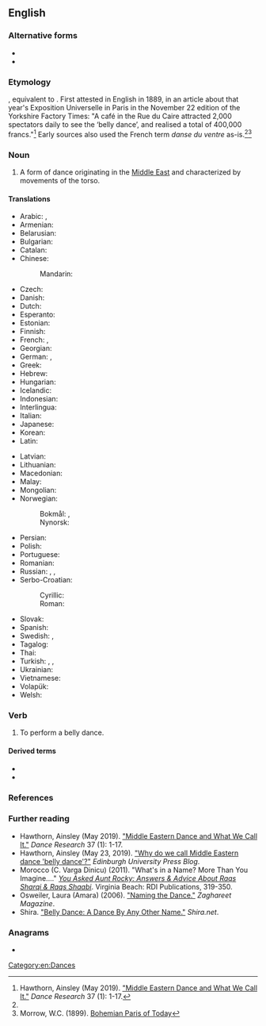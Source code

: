 {{also|bellydance|belly-dance}}
==English==
{{tea room|en|y=2019|m=June}}
{{wikipedia|belly dance}}

===Alternative forms===
* {{l|en|bellydance}}
* {{l|en|belly-dance}}

===Etymology===
{{calque|en|fr|danse du ventre}}, equivalent to {{af|en|belly|dance}}. First attested in English in 1889, in an article about that year's Exposition Universelle in Paris in the November 22 edition of the Yorkshire Factory Times: "A café in the Rue du Caire attracted 2,000 spectators daily to see the ‘belly dance’, and realised a total of 400,000 francs."<ref name=":0">Hawthorn, Ainsley (May 2019). [https://www.euppublishing.com/doi/full/10.3366/drs.2019.0250 "Middle Eastern Dance and What We Call It."] ''Dance Research'' 37 (1): 1-17.</ref> Early sources also used the French term ''danse du ventre'' as-is.<ref name=":0" /><ref>Morrow, W.C. (1899). [https://books.google.ca/books?id=iSr_CgAAQBAJ&q=belly+dance#v=snippet&q=belly%20dance&f=false Bohemian Paris of Today]</ref>

===Noun===
{{en-noun|~}}

# A form of dance originating in the [[Middle East]] and characterized by movements of the torso.

====Translations====
{{trans-top|form of dance}}
* Arabic: {{t|ar|رَقْص شَرْقِيّ|m}} {{qualifier|oriental dance}}, {{t|ar|رَقْص بَلَدِيّ|m}} {{qualifier|national dance}}
* Armenian: {{t+|hy|պորտապար}}
* Belarusian: {{t|be|танец жывата}}
* Bulgarian: {{t|bg|бели денс}}
* Catalan: {{t|ca|dansa oriental}}
* Chinese:
*: Mandarin: {{t+|cmn|肚皮舞|tr=dùpíwǔ|sc=Hani}}
* Czech: {{t|cs|břišní tanec|m}}
* Danish: {{t|da|mavedans}}
* Dutch: {{t+|nl|buikdans|m}}
* Esperanto: {{t|eo|ventra danco}}
* Estonian: {{t|et|kõhutants}}
* Finnish: {{t+|fi|vatsatanssi}}
* French: {{t+|fr|danse du ventre|f}}, {{t+|fr|danse orientale|f}}
* Georgian: {{t|ka|მუცლის ცეკვა}}
* German: {{t+|de|Bauchtanz|m}}, {{t|de|orientalischer Tanz|m}}
* Greek: {{t|el|χορός οριεντάλ|m}}
* Hebrew: {{t|he|מחול מזרחי|tr=makhól mizrakhí}}
* Hungarian: {{t+|hu|hastánc}}
* Icelandic: {{t+|is|magadans|m}}
* Indonesian: {{t|id|tari perut}}
* Interlingua: {{t|ia|dansa de ventre}}
* Italian: {{t|it|danza del ventre|f}}
* Japanese: {{t|ja|ベリーダンス|tr=berīdansu}}
* Korean: {{t|ko|벨리댄스}}
* Latin: {{t|la|cordax|m}}
{{trans-mid}}
* Latvian: {{t|lv|vēderdejas}}
* Lithuanian: {{t|lt|pilvo šokis}}
* Macedonian: {{t|mk|стомачен танц|m}}
* Malay: {{t|ms|tarian gelek}}
* Mongolian: {{t|mn|бэлхүүсний бүжиг}}
* Norwegian: {{t|no|orientalsk dans}}
*: Bokmål: {{t|nb|magedans|m}}, {{t|nb|mavedans|m}}
*: Nynorsk: {{t|nn|magedans|m}}
* Persian: {{t|fa|رقص عربی|tr=raqs 'arabi}} {{qualifier|Arabic dance}}
* Polish: {{t+|pl|taniec brzucha|m-in}}
* Portuguese: {{t+|pt|dança do ventre|f}}
* Romanian: {{t|ro|dans din buric}}
* Russian: {{t+|ru|та́нец живота́|m}}, {{t|ru|беллидэ́нс|m}}, {{t+|ru|беллида́нс|m}}
* Serbo-Croatian:
*: Cyrillic: {{t|sh|трбушни плес}}
*: Roman: {{t|sh|trbušni ples}}
* Slovak: {{t|sk|brušný tanec}}
* Spanish: {{t|es|danza del vientre|f}}
* Swedish: {{t+|sv|magdans|c}}, {{t+|sv|orientalisk dans}}
* Tagalog: {{t|tl|sayaw sa silangan}}
* Thai: {{t|th|ระบำหน้าท้อง|tr=rá-bam-nâa-thong}}
* Turkish: {{t+|tr|göbek dansı}}, {{t+|tr|oryantal dans}}, {{t+|tr|oryantal}}
* Ukrainian: {{t|uk|танець живота}}
* Vietnamese: {{t|vi|múa bụng}}
* Volapük: {{t|vo|bälidadanüd}}
* Welsh: {{t|cy|dawnsio bol}}
{{trans-bottom}}

===Verb===
{{en-verb}}

# To perform a belly dance.

====Derived terms====
* {{l|en|belly dancer}}
* {{l|en|belly dancing}}

===References===
<references />

===Further reading===
* Hawthorn, Ainsley (May 2019). [https://www.euppublishing.com/doi/full/10.3366/drs.2019.0250 "Middle Eastern Dance and What We Call It."] ''Dance Research'' 37 (1): 1-17.
*Hawthorn, Ainsley (May 23, 2019). [https://euppublishingblog.com/2019/05/23/middle-eastern-dance-belly-dance/ "Why do we call Middle Eastern dance 'belly dance'?"] ''Edinburgh University Press Blog''.
*Morocco (C. Varga Dinicu) (2011). "What's in a Name? More Than You Imagine...." ''[https://books.google.ca/books/about/You_Asked_Aunt_Rocky_Answers_Advice_Abou.html?id=Vo6iAwAAQBAJ&redir_esc=y You Asked Aunt Rocky: Answers & Advice About Raqs Sharqi & Raqs Shaabi]''. Virginia Beach: RDI Publications, 319-350.
*Osweiler, Laura (Amara) (2006). [https://web.archive.org/web/20150910000344/http://amaradances.com/amara_articles/2006_naming.html "Naming the Dance."] ''Zaghareet Magazine''.
*Shira. [http://www.shira.net/musings/dance-by-any-other-name.htm "Belly Dance: A Dance By Any Other Name."] ''Shira.net''.

===Anagrams===
* {{anagrams|en|a=abcdeellny|call-by-need}}

[[Category:en:Dances]]